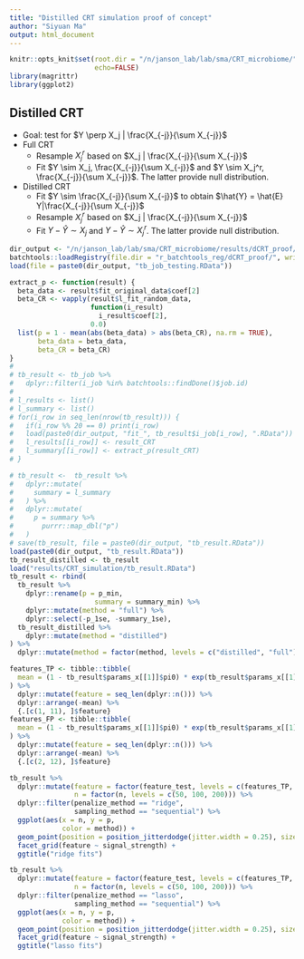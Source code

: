 ```yaml
---
title: "Distilled CRT simulation proof of concept"
author: "Siyuan Ma"
output: html_document
---
```


```r
knitr::opts_knit$set(root.dir = "/n/janson_lab/lab/sma/CRT_microbiome/", 
                     echo=FALSE)
library(magrittr)
library(ggplot2)
```

## Distilled CRT
* Goal: test for $Y \perp X_j | \frac{X_{-j}}{\sum X_{-j}}$
* Full CRT
    * Resample $X_j^r$ based on $X_j | \frac{X_{-j}}{\sum X_{-j}}$
    * Fit $Y \sim X_j, \frac{X_{-j}}{\sum X_{-j}}$ and 
      $Y \sim X_j^r, \frac{X_{-j}}{\sum X_{-j}}$. The latter provide null
      distribution.
* Distilled CRT
    * Fit $Y \sim \frac{X_{-j}}{\sum X_{-j}}$ to obtain 
      $\hat{Y} = \hat{E} Y|\frac{X_{-j}}{\sum X_{-j}}$
    * Resample $X_j^r$ based on $X_j | \frac{X_{-j}}{\sum X_{-j}}$
    * Fit $Y - \hat{Y} \sim X_j$ and 
      $Y - \hat{Y} \sim X_j^r$. 
      The latter provide null distribution.

```r
dir_output <- "/n/janson_lab/lab/sma/CRT_microbiome/results/dCRT_proof/"
batchtools::loadRegistry(file.dir = "r_batchtools_reg/dCRT_proof/", writeable = FALSE)
load(file = paste0(dir_output, "tb_job_testing.RData"))

extract_p <- function(result) {
  beta_data <- result$fit_original_data$coef[2]
  beta_CR <- vapply(result$l_fit_random_data,
                    function(i_result)
                      i_result$coef[2],
                    0.0)
  list(p = 1 - mean(abs(beta_data) > abs(beta_CR), na.rm = TRUE),
       beta_data = beta_data,
       beta_CR = beta_CR)
}
# 
# tb_result <- tb_job %>%
#   dplyr::filter(i_job %in% batchtools::findDone()$job.id)
# 
# l_results <- list()
# l_summary <- list()
# for(i_row in seq_len(nrow(tb_result))) {
#   if(i_row %% 20 == 0) print(i_row)
#   load(paste0(dir_output, "fit_", tb_result$i_job[i_row], ".RData"))
#   l_results[[i_row]] <- result_CRT
#   l_summary[[i_row]] <- extract_p(result_CRT)
# }

# tb_result <-  tb_result %>%
#   dplyr::mutate(
#     summary = l_summary
#   ) %>%
#   dplyr::mutate(
#     p = summary %>%
#       purrr::map_dbl("p")
#   )
# save(tb_result, file = paste0(dir_output, "tb_result.RData"))
load(paste0(dir_output, "tb_result.RData"))
tb_result_distilled <- tb_result
load("results/CRT_simulation/tb_result.RData")
tb_result <- rbind(
  tb_result %>%
    dplyr::rename(p = p_min,
                     summary = summary_min) %>% 
    dplyr::mutate(method = "full") %>% 
    dplyr::select(-p_1se, -summary_1se),
  tb_result_distilled %>% 
    dplyr::mutate(method = "distilled")
) %>% 
  dplyr::mutate(method = factor(method, levels = c("distilled", "full")))
```


```r
features_TP <- tibble::tibble(
  mean = (1 - tb_result$params_x[[1]]$pi0) * exp(tb_result$params_x[[1]]$mu)
) %>%
  dplyr::mutate(feature = seq_len(dplyr::n())) %>%
  dplyr::arrange(-mean) %>%
  {.[c(1, 11), ]$feature}
features_FP <- tibble::tibble(
  mean = (1 - tb_result$params_x[[1]]$pi0) * exp(tb_result$params_x[[1]]$mu)
) %>%
  dplyr::mutate(feature = seq_len(dplyr::n())) %>%
  dplyr::arrange(-mean) %>%
  {.[c(2, 12), ]$feature}

tb_result %>%
  dplyr::mutate(feature = factor(feature_test, levels = c(features_TP, features_FP)),
                n = factor(n, levels = c(50, 100, 200))) %>%
  dplyr::filter(penalize_method == "ridge",
                sampling_method == "sequential") %>% 
  ggplot(aes(x = n, y = p, 
             color = method)) +
  geom_point(position = position_jitterdodge(jitter.width = 0.25), size = 3) +
  facet_grid(feature ~ signal_strength) + 
  ggtitle("ridge fits")

tb_result %>%
  dplyr::mutate(feature = factor(feature_test, levels = c(features_TP, features_FP)),
                n = factor(n, levels = c(50, 100, 200))) %>%
  dplyr::filter(penalize_method == "lasso",
                sampling_method == "sequential") %>% 
  ggplot(aes(x = n, y = p, 
             color = method)) +
  geom_point(position = position_jitterdodge(jitter.width = 0.25), size = 3) +
  facet_grid(feature ~ signal_strength) + 
  ggtitle("lasso fits")
```